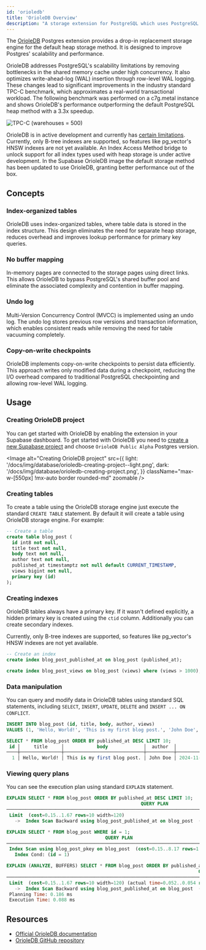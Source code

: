 ```yaml
---
id: 'orioledb'
title: 'OrioleDB Overview'
description: "A storage extension for PostgreSQL which uses PostgreSQL's pluggable storage system"
---
```


The [OrioleDB](https://www.orioledb.com/) Postgres extension provides a drop-in replacement storage engine for the default heap storage method. It is designed to improve Postgres' scalability and performance.

OrioleDB addresses PostgreSQL's scalability limitations by removing bottlenecks in the shared memory cache under high concurrency. It also optimizes write-ahead-log (WAL) insertion through row-level WAL logging. These changes lead to significant improvements in the industry standard TPC-C benchmark, which approximates a real-world transactional workload. The following benchmark was performed on a c7g.metal instance and shows OrioleDB's performance outperforming the default PostgreSQL heap method with a 3.3x speedup.

<Image
  alt="TPC-C (warehouses = 500)"
  src="/docs/img/database/orioledb-tpc-c-500-warehouse.png"
  className="max-w-[550px] !mx-auto border rounded-md"
  zoomable
/>

<Admonition type="note">

OrioleDB is in active development and currently has [certain limitations](https://www.orioledb.com/docs/usage/getting-started#current-limitations). Currently, only B-tree indexes are supported, so features like pg_vector's HNSW indexes are not yet available. An Index Access Method bridge to unlock support for all index types used with heap storage is under active development. In the Supabase OrioleDB image the default storage method has been updated to use OrioleDB, granting better performance out of the box.

</Admonition>

## Concepts

### Index-organized tables

OrioleDB uses index-organized tables, where table data is stored in the index structure. This design eliminates the need for separate heap storage, reduces overhead and improves lookup performance for primary key queries.

### No buffer mapping

In-memory pages are connected to the storage pages using direct links. This allows OrioleDB to bypass PostgreSQL's shared buffer pool and eliminate the associated complexity and contention in buffer mapping.

### Undo log

Multi-Version Concurrency Control (MVCC) is implemented using an undo log. The undo log stores previous row versions and transaction information, which enables consistent reads while removing the need for table vacuuming completely.

### Copy-on-write checkpoints

OrioleDB implements copy-on-write checkpoints to persist data efficiently. This approach writes only modified data during a checkpoint, reducing the I/O overhead compared to traditional PostgreSQL checkpointing and allowing row-level WAL logging.

## Usage

### Creating OrioleDB project

You can get started with OrioleDB by enabling the extension in your Supabase dashboard.
To get started with OrioleDB you need to [create a new Supabase project](https://supabase.com/dashboard/new/_) and choose `OrioleDB Public Alpha` Postgres version.

<Image
  alt="Creating OrioleDB project"
  src={{
    light: '/docs/img/database/orioledb-creating-project--light.png',
    dark: '/docs/img/database/orioledb-creating-project.png',
  }}
  className="max-w-[550px] !mx-auto border rounded-md"
  zoomable
/>

### Creating tables

To create a table using the OrioleDB storage engine just execute the standard `CREATE TABLE` statement. By default it will create a table using OrioleDB storage engine. For example:

```sql
-- Create a table
create table blog_post (
  id int8 not null,
  title text not null,
  body text not null,
  author text not null,
  published_at timestamptz not null default CURRENT_TIMESTAMP,
  views bigint not null,
  primary key (id)
);
```

### Creating indexes

OrioleDB tables always have a primary key. If it wasn't defined explicitly, a hidden primary key is created using the `ctid` column.
Additionally you can create secondary indexes.

<Admonition type="note">

Currently, only B-tree indexes are supported, so features like pg_vector's HNSW indexes are not yet available.

</Admonition>

```sql
-- Create an index
create index blog_post_published_at on blog_post (published_at);

create index blog_post_views on blog_post (views) where (views > 1000);
```

### Data manipulation

You can query and modify data in OrioleDB tables using standard SQL statements, including `SELECT`, `INSERT`, `UPDATE`, `DELETE` and `INSERT ... ON CONFLICT`.

```sql
INSERT INTO blog_post (id, title, body, author, views)
VALUES (1, 'Hello, World!', 'This is my first blog post.', 'John Doe', 1000);

SELECT * FROM blog_post ORDER BY published_at DESC LIMIT 10;
 id │     title     │            body             │  author  │         published_at          │ views
────┼───────────────┼─────────────────────────────┼──────────┼───────────────────────────────┼───────
  1 │ Hello, World! │ This is my first blog post. │ John Doe │ 2024-11-15 12:04:18.756824+01 │  1000
```

### Viewing query plans

You can see the execution plan using standard `EXPLAIN` statement.

```sql
EXPLAIN SELECT * FROM blog_post ORDER BY published_at DESC LIMIT 10;
                                                 QUERY PLAN
────────────────────────────────────────────────────────────────────────────────────────────────────────────
 Limit  (cost=0.15..1.67 rows=10 width=120)
   ->  Index Scan Backward using blog_post_published_at on blog_post  (cost=0.15..48.95 rows=320 width=120)

EXPLAIN SELECT * FROM blog_post WHERE id = 1;
                                    QUERY PLAN
──────────────────────────────────────────────────────────────────────────────────
 Index Scan using blog_post_pkey on blog_post  (cost=0.15..8.17 rows=1 width=120)
   Index Cond: (id = 1)

EXPLAIN (ANALYZE, BUFFERS) SELECT * FROM blog_post ORDER BY published_at DESC LIMIT 10;
                                                                      QUERY PLAN
──────────────────────────────────────────────────────────────────────────────────────────────────────────────────────────────────────────────────────
 Limit  (cost=0.15..1.67 rows=10 width=120) (actual time=0.052..0.054 rows=1 loops=1)
   ->  Index Scan Backward using blog_post_published_at on blog_post  (cost=0.15..48.95 rows=320 width=120) (actual time=0.050..0.052 rows=1 loops=1)
 Planning Time: 0.186 ms
 Execution Time: 0.088 ms
```

## Resources

- [Official OrioleDB documentation](https://www.orioledb.com/docs)
- [OrioleDB GitHub repository](https://github.com/orioledb/orioledb)
